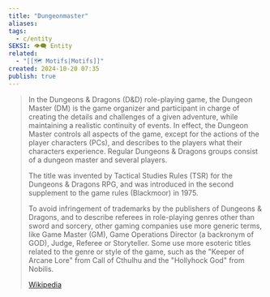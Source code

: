 ```yaml
---
title: "Dungeonmaster"
aliases: 
tags:
  - c/entity
SEKSI: 👁️‍🗨️ Entity
related:
  - "[[🗺️ Motifs|Motifs]]"
created: 2024-10-20 07:35
publish: true
---
```

> In the Dungeons & Dragons (D&D) role-playing game, the Dungeon Master (DM) is the game organizer and participant in charge of creating the details and challenges of a given adventure, while maintaining a realistic continuity of events. In effect, the Dungeon Master controls all aspects of the game, except for the actions of the player characters (PCs), and describes to the players what their characters experience. Regular Dungeons & Dragons groups consist of a dungeon master and several players.
>
> The title was invented by Tactical Studies Rules (TSR) for the Dungeons & Dragons RPG, and was introduced in the second supplement to the game rules (Blackmoor) in 1975.
>
> To avoid infringement of trademarks by the publishers of Dungeons & Dragons, and to describe referees in role-playing genres other than sword and sorcery, other gaming companies use more generic terms, like Game Master (GM), Game Operations Director (a backronym of GOD), Judge, Referee or Storyteller. Some use more esoteric titles related to the genre or style of the game, such as the "Keeper of Arcane Lore" from Call of Cthulhu and the "Hollyhock God" from Nobilis.
>
> [Wikipedia](https://en.wikipedia.org/wiki/Dungeon%20Master)
